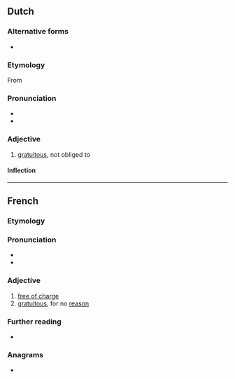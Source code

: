 ==Dutch==

===Alternative forms===
* {{l|nl|gratuite}}

===Etymology===
From {{der|nl|fr|gratuit}}

===Pronunciation===
* {{IPA|/ɡraːˈtʋi/|lang=nl}}
* {{audio|Nl-gratuit.ogg|Audio|lang=nl}}

===Adjective===
{{nl-adj|-}}

# [[gratuitous]], not obliged to

====Inflection====
{{nl-decl-adj||-}}

----

==French==

===Etymology===
{{bor|fr|la|grātuītus|withtext=1}}

===Pronunciation===
* {{fr-IPA}}
* {{audio|Fr-Paris--gratuit.ogg|Audio (Paris)|lang=fr}}

===Adjective===
{{fr-adj}}

# [[free of charge]]
# [[gratuitous]], for no [[reason]]
#: {{ux|fr|méchanceté gratuite}}

===Further reading===
* {{R:TLFi}}

===Anagrams===
* {{l|fr|grutait}}